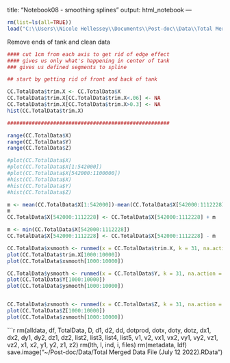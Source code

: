 title: "Notebook08 - smoothing splines"
output: html_notebook
---

```r
rm(list=ls(all=TRUE))
load("C:\\Users\\Nicole Hellessey\\Documents\\Post-doc\\Data\\Total Merged Data File (July 12 2022).Rdata")
```

Remove ends of tank and clean data

```r
#### cut 1cm from each axis to get rid of edge effect
#### gives us only what's happening in center of tank 
### gives us defined segments to spline

## start by getting rid of front and back of tank 

CC.TotalData$trim.X <- CC.TotalData$X
CC.TotalData$trim.X[CC.TotalData$trim.X<.06] <- NA
CC.TotalData$trim.X[CC.TotalData$trim.X>0.3] <- NA
hist(CC.TotalData$trim.X)

#####################################################

range(CC.TotalData$X)
range(CC.TotalData$Y)
range(CC.TotalData$Z)

#plot(CC.TotalData$X)
#plot(CC.TotalData$X[1:542000])
#plot(CC.TotalData$X[542000:1100000])
#hist(CC.TotalData$X)
#hist(CC.TotalData$Y)
#hist(CC.TotalData$Z)

m <- mean(CC.TotalData$X[1:542000])-mean(CC.TotalData$X[542000:1112228])  ## correcting for video camera shift
m
CC.TotalData$X[542000:1112228] <- CC.TotalData$X[542000:1112228] + m

m <- min(CC.TotalData$X[542000:1112228])
CC.TotalData$X[542000:1112228] <- CC.TotalData$X[542000:1112228] - m


```
```r

CC.TotalData$xsmooth <- runmed(x = CC.TotalData$trim.X, k = 31, na.action = 'na.omit')  ## optimum number for smoothing (try 31 to 101)
plot(CC.TotalData$trim.X[1000:10000])
plot(CC.TotalData$xsmooth[1000:10000])

CC.TotalData$ysmooth <- runmed(x = CC.TotalData$Y, k = 31, na.action = 'na.omit')
plot(CC.TotalData$Y[1000:10000])
plot(CC.TotalData$ysmooth[1000:10000])


CC.TotalData$zsmooth <- runmed(x = CC.TotalData$Z, k = 31, na.action = 'na.omit')
plot(CC.TotalData$Z[1000:10000])
plot(CC.TotalData$zsmooth[1000:10000])


```

```r
rm(alldata, df, TotalData, D, d1, d2, dd, dotprod, dotx, doty, dotz, dx1, dx2, dy1, dy2, dz1, dz2, list2, list3, list4, list5, v1, v2, vx1, vx2, vy1, vy2, vz1, vz2, x1, x2, y1, y2, z1, z2)
rm(lth, l, ind, i, files)
rm(metadata, ldf)
save.image("~/Post-doc/Data/Total Merged Data File (July 12 2022).RData")
